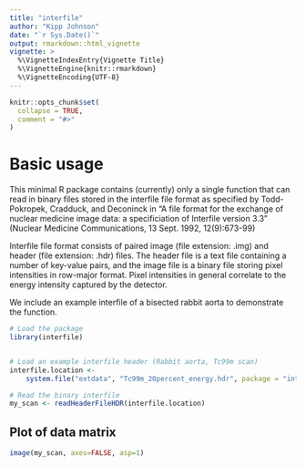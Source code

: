 ```yaml
---
title: "interfile"
author: "Kipp Johnson"
date: "`r Sys.Date()`"
output: rmarkdown::html_vignette
vignette: >
  %\VignetteIndexEntry{Vignette Title}
  %\VignetteEngine{knitr::rmarkdown}
  %\VignetteEncoding{UTF-8}
---
```


```r
knitr::opts_chunk$set(
  collapse = TRUE,
  comment = "#>"
)
```

# Basic usage

This minimal R package contains (currently) only a single function that can read in binary files stored in the interfile file format as specified by Todd-Pokropek, Cradduck, and Deconinck in "A file format for the exchange of nuclear medicine image data: a specificiation of Interfile version 3.3" (Nuclear Medicine Communications, 13 Sept. 1992, 12(9):673-99)

Interfile file format consists of paired image (file extension: .img) and header (file extension: .hdr) files. The header file is a text file containing a number of key-value pairs, and the image file is a binary file storing pixel intensities in row-major format. Pixel intensities in general correlate to the energy intensity captured by the detector.

We include an example interfile of a bisected rabbit aorta to demonstrate the function.

```r
# Load the package
library(interfile)


# Load an example interfile header (Rabbit aorta, Tc99m scan)
interfile.location <-
    system.file("extdata", "Tc99m_20percent_energy.hdr", package = "interfile")

# Read the binary interfile
my_scan <- readHeaderFileHDR(interfile.location)
```

## Plot of data matrix

```r
image(my_scan, axes=FALSE, asp=1)
```
